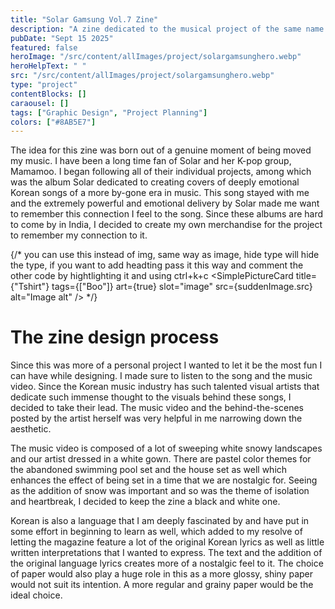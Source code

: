 ```yaml
---
title: "Solar Gamsung Vol.7 Zine"
description: "A zine dedicated to the musical project of the same name by Solar"
pubDate: "Sept 15 2025"
featured: false
heroImage: "/src/content/allImages/project/solargamsunghero.webp"
heroHelpText: " "
src: "/src/content/allImages/project/solargamsunghero.webp"
type: "project"
contentBlocks: []
caraousel: []
tags: ["Graphic Design", "Project Planning"]
colors: ["#8AB5E7"]
---
```





<HalfWidthPara>
<p slot="para1" >
The idea for this zine was born out of a genuine moment of being moved my music. I have been a long time fan of Solar and her K-pop group, Mamamoo. I began following all of their individual projects, among which was the album Solar dedicated to creating covers of deeply emotional Korean songs of a more by-gone era in music. This song stayed with me and the extremely powerful and emotional delivery by Solar made me want to remember this connection I feel to the song. Since these albums are hard to come by in India, I decided to create my own merchandise for the project to remember my connection to it.
</p>


{/*
 you can use this instead of img, same way as image, hide type will hide the type, if you want to add headting pass it this way and comment
 the other code by hightlighting it and using ctrl+k+c
<SimplePictureCard title={"Tshirt"} tags={["Boo"]}  art={true} slot="image" src={suddenImage.src} alt="Image alt" />
 */}
 

</HalfWidthPara>

# The zine design process
Since this was more of a personal project I wanted to let it be the most fun I can have while designing. I made sure to listen to the song and the music video. Since the Korean music industry has such talented visual artists that dedicate such immense thought to the visuals behind these songs, I decided to take their lead. The music video and the behind-the-scenes posted by the artist herself was very helpful in me narrowing down the aesthetic. 

The music video is composed of a lot of sweeping white snowy landscapes and our artist dressed in a white gown. There are pastel color themes for the abandoned swimming pool set and the house set as well which enhances the effect of being set in a time that we are nostalgic for. Seeing as the addition of  snow was important and so was the theme of isolation and heartbreak, I decided to keep the zine a black and white one. 

Korean is also a language that I am deeply fascinated by and have put in some effort in beginning to learn as well, which added to my resolve of letting the magazine feature a lot of the original Korean lyrics as well as little written interpretations that I wanted to express. The text and the addition of the original language lyrics creates more of a nostalgic feel to it. The choice of paper would also play a huge role in this as a more glossy, shiny paper would not suit its intention. A more regular and grainy paper would be the ideal choice.

<Carousel images={[car8,car1,car2,car3,car4,car5,car6,car7]} client:only="svelte" />
